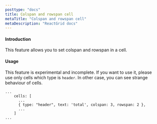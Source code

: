 ```yaml
---
posttype: "docs"
title: Colspan and rowspan cell
metaTitle: "Colspan and rowspan cell"
metaDescription: "ReactGrid docs"
---
```


#### Introduction

This feature allows you to set colspan and rowspan in a cell.

#### Usage

This feature is experimental and incomplete. If you want to use it, please use only cells which type is ```header```. 
In other case, you can see strange behaviour of cells.

```tsx
...
    cells: [
      ...
      { type: "header", text: 'total', colspan: 3, rowspan: 2 },
      ...
    ]
...
```
